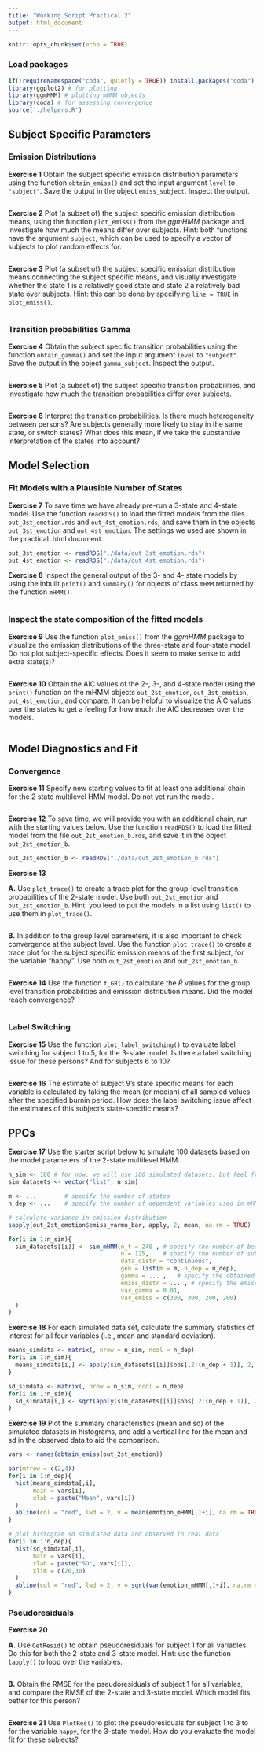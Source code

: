 ```yaml
---
title: "Working Script Practical 2"
output: html_document
---
```


```r
knitr::opts_chunk$set(echo = TRUE)
```

### Load packages
```r
if(!requireNamespace("coda", quietly = TRUE)) install.packages("coda")
library(ggplot2) # for plotting
library(ggmHMM) # plotting mHMM objects
library(coda) # for assessing convergence
source('./helpers.R')
```

## Subject Specific Parameters

### Emission Distributions

**Exercise 1**
Obtain the subject specific emission distribution parameters using the function `obtain_emiss()` and set the input argument `level` to `"subject"`. Save the output in the object `emiss_subject`. Inspect the output. 

```r

```

**Exercise 2**
Plot (a subset of) the subject specific emission distribution means, using the function `plot_emiss()` from the *ggmHMM* package and investigate how much the means differ over subjects. Hint: both functions have the argument `subject`, which can be used to specify a vector of subjects to plot random effects for.

```r

```

**Exercise 3**
Plot (a subset of) the subject specific emission distribution means connecting the subject specific means, and visually investigate whether the state 1 is a relatively good state and state 2 a relatively bad state over subjects. Hint: this can be done by specifying `line = TRUE` in `plot_emiss()`.

```r

```

### Transition probabilities Gamma

**Exercise 4**
Obtain the subject specific transition probabilities using the function `obtain_gamma()` and set the input argument `level` to `"subject"`. Save the output in the object `gamma_subject`. Inspect the output. 

```r

```

**Exercise 5**
Plot (a subset of) the subject specific transition probabilities, and investigate how much the transition probabilities differ over subjects.

```r

```

**Exercise 6**
Interpret the transition probabilities. Is there much heterogeneity between persons? Are subjects generally more likely to stay in the same state, or switch states? What does this mean, if we take the substantive interpretation of the states into account?

## Model Selection

### Fit Models with a Plausible Number of States

**Exercise 7**
To save time we have already pre-run a 3-state and 4-state model. Use the function `readRDS()` to load the fitted models from the files `out_3st_emotion.rds` and `out_4st_emotion.rds`, and save them in the objects `out_3st_emotion` and `out_4st_emotion`. The settings we used are shown in the practical .html document.

```r
out_3st_emotion <- readRDS("./data/out_3st_emotion.rds")
out_4st_emotion <- readRDS("./data/out_4st_emotion.rds")
```

**Exercise 8**
Inspect the general output of the 3- and 4- state models by using the inbuilt `print()` and `summary()` for objects of class `mHMM` returned by the function `mHMM()`.

```r

```

### Inspect the state composition of the fitted models

**Exercise 9**
Use the function `plot_emiss()` from the *ggmHMM* package to visualize the emission distributions of the three-state and four-state model. Do not plot subject-specific effects. Does it seem to make sense to add extra state(s)?

```r

```

**Exercise 10**
Obtain the AIC values of the 2-, 3-, and 4-state model using the `print()` function on the mHMM objects `out_2st_emotion`, `out_3st_emotion`, `out_4st_emotion`, and compare. It can be helpful to visualize the AIC values over the states to get a feeling for how much the AIC decreases over the models. 

```r

```

## Model Diagnostics and Fit
### Convergence

**Exercise 11**
Specify new starting values to fit at least one additional chain for the 2 state multilevel HMM model. Do not yet run the model.

```r

```

**Exercise 12**
To save time, we will provide you with an additional chain, run with the starting values below. Use the function `readRDS()` to load the fitted model from the file `out_2st_emotion_b.rds`, and save it in the object `out_2st_emotion_b`.

```r
out_2st_emotion_b <- readRDS("./data/out_2st_emotion_b.rds")
```

**Exercise 13**

**A.** Use `plot_trace()` to create a trace plot for the group-level transition probabilities of the 2-state model. Use both `out_2st_emotion` and `out_2st_emotion_b`. Hint: you leed to put the models in a list using `list()` to use them in `plot_trace()`.
```r

```

**B.** In addition to the group level parameters, it is also important to check convergence at the subject level. Use the function `plot_trace()` to create a trace plot for the subject specific emission means of the first subject, for the variable "happy". Use both `out_2st_emotion` and `out_2st_emotion_b`.

```r

```

**Exercise 14**
Use the function `f_GR()` to calculate the $\hat{R}$ values for the group level transition probabilities and emission distribution means. Did the model reach convergence?

```r

```

### Label Switching

**Exercise 15**
Use the function `plot_label_switching()` to evaluate label switching for subject 1 to 5, for the 3-state model. Is there a label switching issue for these persons? And for subjects 6 to 10?

```r

```

**Exercise 16**
The estimate of subject 9's state specific means for each variable is calculated by taking the mean (or median) of all sampled values after the specified burnin period. How does the label switching issue affect the estimates of this subject's state-specific means?

## PPCs

**Exercise 17**
Use the starter script below to simulate 100 datasets based on the model parameters of the 2-state multilevel HMM. 

```r
n_sim <- 100 # for now, we will use 100 simulated datasets, but feel free to change. 
sim_datasets <- vector("list", n_sim)

m <- ...        # specify the number of states 
n_dep <- ...    # specify the number of dependent variables used in mHMM()

# calculate variance in emission distribution
sapply(out_2st_emotion$emiss_varmu_bar, apply, 2, mean, na.rm = TRUE)

for(i in 1:n_sim){
  sim_datasets[[i]] <- sim_mHMM(n_t = 240 , # specify the number of beeps per subject
                                n = 125,    # specify the number of subjects  
                                data_distr = "continuous",
                                gen = list(m = m, n_dep = n_dep),
                                gamma = ... ,   # specify the obtained transition prob matrix 
                                emiss_distr = ... , # specify the emission distribution, see help file
                                var_gamma = 0.01,
                                var_emiss = c(300, 300, 200, 200)
  )
}
```

**Exercise 18**
For each simulated data set, calculate the summary statistics of interest for all four variables (i.e., mean and standard deviation).

```r
means_simdata <- matrix(, nrow = n_sim, ncol = n_dep)
for(i in 1:n_sim){
  means_simdata[i,] <- apply(sim_datasets[[i]]$obs[,2:(n_dep + 1)], 2, mean)
}

sd_simdata <- matrix(, nrow = n_sim, ncol = n_dep)
for(i in 1:n_sim){
  sd_simdata[i,] <- sqrt(apply(sim_datasets[[i]]$obs[,2:(n_dep + 1)], 2, var))
}
```

**Exercise 19**
Plot the summary characteristics (mean and sd) of the simulated datasets in histograms, and add a vertical line for the mean and sd in the observed data to aid the comparison. 

```r
vars <- names(obtain_emiss(out_2st_emotion))

par(mfrow = c(2,4))
for(i in 1:n_dep){
  hist(means_simdata[,i], 
       main = vars[i], 
       xlab = paste("Mean", vars[i]) 
  )
  abline(col = "red", lwd = 2, v = mean(emotion_mHMM[,1+i], na.rm = TRUE))
}

# plot histogram sd simulated data and observed in real data
for(i in 1:n_dep){
  hist(sd_simdata[,i], 
       main = vars[i], 
       xlab = paste("SD", vars[i]), 
       xlim = c(20,30)
  )
  abline(col = "red", lwd = 2, v = sqrt(var(emotion_mHMM[,1+i], na.rm = TRUE)))
}
```

### Pseudoresiduals

**Exercise 20**

**A.** Use `GetResid()` to obtain pseudoresiduals for subject 1 for all variables. Do this for both the 2-state and 3-state model. Hint: use the function `lapply()` to loop over the variables.
```r

```

**B.** Obtain the RMSE for the pseudoresiduals of subject 1 for all variables, and compare the RMSE of the 2-state and 3-state model. Which model fits better for this person? 
```r

```

**Exercise 21**
Use `PlotRes()` to plot the pseudoresiduals for subject 1 to 3 to for the variable `happy`, for the 3-state model. How do you evaluate the model fit for these subjects?

```r

```

